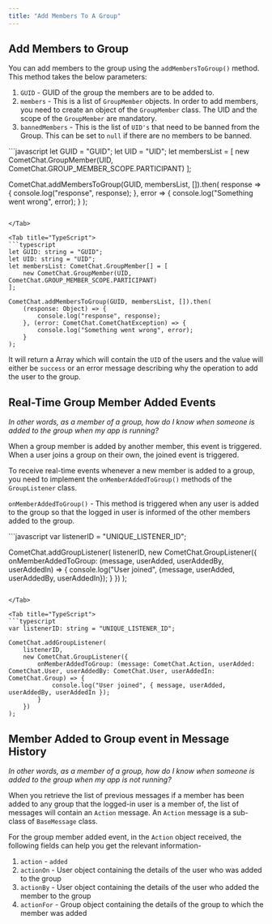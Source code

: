 ```yaml
---
title: "Add Members To A Group"
---
```




## Add Members to Group

You can add members to the group using the `addMembersToGroup()` method. This method takes the below parameters:

1. `GUID` - GUID of the group the members are to be added to.
2. `members` - This is a list of `GroupMember` objects. In order to add members, you need to create an object of the `GroupMember` class. The UID and the scope of the `GroupMember` are mandatory.
3. `bannedMembers` - This is the list of `UID's` that need to be banned from the Group. This can be set to `null` if there are no members to be banned.

<Tabs>
<Tab title="JavaScript">
```javascript
let GUID = "GUID";
let UID =  "UID";
let membersList = [
  new CometChat.GroupMember(UID, CometChat.GROUP_MEMBER_SCOPE.PARTICIPANT)
];

CometChat.addMembersToGroup(GUID, membersList, []).then(
  response => {
    console.log("response", response);
  }, error => {
    console.log("Something went wrong", error);
  }
);
```

</Tab>

<Tab title="TypeScript">
```typescript
let GUID: string = "GUID";
let UID: string = "UID";
let membersList: CometChat.GroupMember[] = [
    new CometChat.GroupMember(UID, CometChat.GROUP_MEMBER_SCOPE.PARTICIPANT)
];

CometChat.addMembersToGroup(GUID, membersList, []).then(
    (response: Object) => {
        console.log("response", response);
    }, (error: CometChat.CometChatException) => {
        console.log("Something went wrong", error);
    }
);
```

</Tab>

</Tabs>

It will return a Array which will contain the `UID` of the users and the value will either be `success` or an error message describing why the operation to add the user to the group.

## Real-Time Group Member Added Events

*In other words, as a member of a group, how do I know when someone is added to the group when my app is running?*

<Note>

When a group member is added by another member, this event is triggered. When a user joins a group on their own, the joined event is triggered.

</Note>

To receive real-time events whenever a new member is added to a group, you need to implement the `onMemberAddedToGroup()` methods of the `GroupListener` class.

`onMemberAddedToGroup()` - This method is triggered when any user is added to the group so that the logged in user is informed of the other members added to the group.

<Tabs>
<Tab title="JavaScript">
```javascript
var listenerID = "UNIQUE_LISTENER_ID";

CometChat.addGroupListener(
  listenerID,
  new CometChat.GroupListener({
    onMemberAddedToGroup: (message, userAdded, userAddedBy, userAddedIn) => {
      console.log("User joined", {message, userAdded, userAddedBy, userAddedIn});
    }
  })
);
```

</Tab>

<Tab title="TypeScript">
```typescript
var listenerID: string = "UNIQUE_LISTENER_ID";

CometChat.addGroupListener(
    listenerID,
    new CometChat.GroupListener({
        onMemberAddedToGroup: (message: CometChat.Action, userAdded: CometChat.User, userAddedBy: CometChat.User, userAddedIn: CometChat.Group) => {
            console.log("User joined", { message, userAdded, userAddedBy, userAddedIn });
        }
    })
);
```

</Tab>

</Tabs>

## Member Added to Group event in Message History

*In other words, as a member of a group, how do I know when someone is added to the group when my app is not running?*

When you retrieve the list of previous messages if a member has been added to any group that the logged-in user is a member of, the list of messages will contain an `Action` message. An `Action` message is a sub-class of `BaseMessage` class.

For the group member added event, in the `Action` object received, the following fields can help you get the relevant information-

1. `action` - `added`
2. `actionOn` - User object containing the details of the user who was added to the group
3. `actionBy` - User object containing the details of the user who added the member to the group
4. `actionFor` - Group object containing the details of the group to which the member was added
